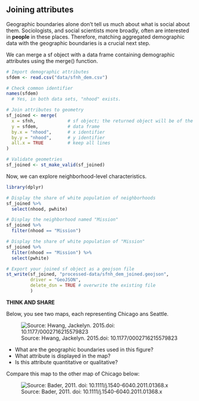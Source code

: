 ## Joining attributes


Geographic boundaries alone don't tell us much about what is social about them. Sociologists, and social scientists more broadly, often are interested in **people** in these places. Therefore, matching aggregated demographic data with the geographic boundaries is a crucial next step. 

We can merge a sf object with a data frame containing demographic attributes using the merge() function. 

```r
# Import demographic attributes
sfdem <- read.csv("data/sfnh_dem.csv")

# Check common identifier
names(sfdem)
  # Yes, in both data sets, "nhood" exists.
```

```r
# Join attributes to geometry
sf_joined <- merge(
  x = sfnh,            # sf object; the returned object will be of the same type as x.
  y = sfdem,           # data frame
  by.x = "nhood",      # x identifier
  by.y = "nhood",      # y identifier
  all.x = TRUE         # keep all lines
)

# Validate geometries
sf_joined <- st_make_valid(sf_joined)
```

Now, we can explore neighborhood-level characteristics.

```r
library(dplyr)

# Display the share of white population of neighborhoods
sf_joined %>%
  select(nhood, pwhite)

# Display the neighborhood named "Mission"
sf_joined %>% 
  filter(nhood == "Mission")

# Display the share of white population of "Mission"
sf_joined %>%
  filter(nhood == "Mission") %>%
  select(pwhite)
```

```r
# Export your joined sf object as a geojson file
st_write(sf_joined, "processed-data/sfnh_dem_joined.geojson", 
         driver = "GeoJSON",
         delete_dsn = TRUE # overwrite the existing file
         )
```



**THINK AND SHARE**

Below, you see two maps, each representing Chicago ans Seattle.

![Source: Hwang, Jackelyn. 2015.doi: 10.1177/0002716215579823](/Users/hesuyoon/Documents/ENSAE-CREST/2024/2 Fall/Teaching/Advanced_Method/soc-gis-tutorial/images/map-example.png)

 - What are the geographic boundaries used in this figure?
 - What attribute is displayed in the map?
 - Is this attribute quantitative or qualitative?

Compare this map to the other map of Chicago below:

![Source: Bader, 2011. doi: 10.1111/j.1540-6040.2011.01368.x](/Users/hesuyoon/Documents/ENSAE-CREST/2024/2 Fall/Teaching/Advanced_Method/soc-gis-tutorial/images/map-example2.png)



